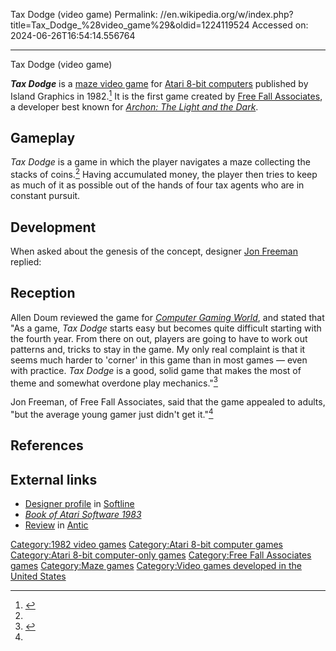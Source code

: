 Tax Dodge (video game)
Permalink: //en.wikipedia.org/w/index.php?title=Tax_Dodge_%28video_game%29&oldid=1224119524
Accessed on: 2024-06-26T16:54:14.556764



------
Tax Dodge (video game)
{{short description|1982 video game}}
{{Infobox video game
| title = Tax Dodge
| image = Tax_Dodge_Atari_8-bit_Cover_Art.jpg
| developer = [[Free Fall Associates]]
| publisher = Island Graphics
| designer = [[Jon_Freeman_(game_designer)|Jon Freeman]]<br>[[Anne Westfall]]
| programmer = 
| platforms = [[Atari 8-bit]]
| released = 1982
| genre= [[Maze video game|Maze]]
}}

'''''Tax Dodge''''' is a [[maze video game]] for [[Atari 8-bit computers]] published by Island Graphics in 1982.<ref>{{Cite book|url=https://books.google.com/books?id=dAF-DwAAQBAJ&q=%22island+graphics%22+%22tax+dodge%22&pg=PT222|title=High Score! Expanded: The Illustrated History of Electronic Games 3rd Edition|isbn=9780429771392|last1=Demaria|first1=Rusel|date=7 December 2018}}</ref> It is the first game created by [[Free Fall Associates]], a developer best known for ''[[Archon: The Light and the Dark]]''.

==Gameplay==
''Tax Dodge'' is a game in which the player navigates a maze collecting the stacks of coins.<ref name="CGW8"/> Having accumulated money, the player then tries to keep as much of it as possible out of the hands of four tax agents who are in constant pursuit.

==Development==
When asked about the genesis of the concept, designer [[Jon_Freeman (game designer)|Jon Freeman]] replied:{{Quote|we wanted to create a few maze games that weren't ''[[Pac-Man]]'' clones. The subject matter came from spending too much time doing our taxes, and the details were there partly to illustrate the absurdities of the [[Income tax in the United States|tax code]]. The layout was designed to combine the Atari 800's scrolling capabilities with the feel of a board game.<ref name="halcyon">{{cite book |title=Halcyon Days: Interviews with Classic Computer and Video Game Programmers |date=1997 |publisher=dadgum.com |url=https://dadgum.com/halcyon/BOOK/FREEFALL.HTM}}</ref>}}

==Reception==
Allen Doum reviewed the game for ''[[Computer Gaming World]]'', and stated that "As a game, ''Tax Dodge'' starts easy but becomes quite difficult starting with the fourth year. From there on out, players are going to have to work out patterns and, tricks to stay in the game. My only real complaint is that it seems much harder to 'corner' in this game than in most games — even with practice. ''Tax Dodge'' is a good, solid game that makes the most of {{sic|its'}} theme and somewhat overdone play mechanics."<ref name="CGW8">{{cite magazine |last=Doum |first=Allen |title=The Atari Arena |magazine=Computer Gaming World |date=Jan–Feb 1983 |volume=1 |issue=8 |pages=34–35}}</ref>

Jon Freeman, of Free Fall Associates, said that the game appealed to adults, "but the average young gamer just didn't get it."<ref name=halcyon/>

==References==
{{Reflist}}

==External links==
*[https://archive.org/details/Softline_1983_01/page/n29/mode/2up?q=%22tax+dodge%22 Designer profile] in [[Softline (magazine)|Softline]]
*[https://archive.org/details/ataribooks-the-book-of-atari-software-1983/page/n139/mode/2up ''Book of Atari Software 1983'']
*[https://archive.org/details/1983-02-anticmagazine/page/n89/mode/2up Review] in [[Antic (magazine)|Antic]]

[[Category:1982 video games]]
[[Category:Atari 8-bit computer games]]
[[Category:Atari 8-bit computer-only games]]
[[Category:Free Fall Associates games]]
[[Category:Maze games]]
[[Category:Video games developed in the United States]]
